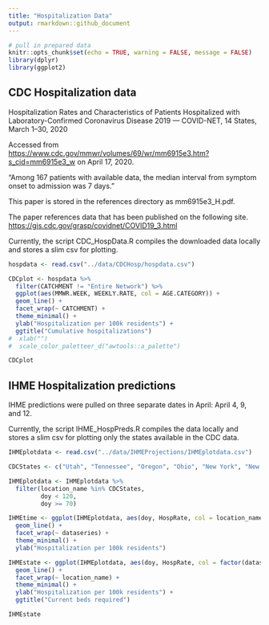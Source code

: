 ```yaml
---
title: "Hospitalization Data"
output: rmarkdown::github_document
---
```


```r
# pull in prepared data
knitr::opts_chunk$set(echo = TRUE, warning = FALSE, message = FALSE)
library(dplyr)
library(ggplot2)

```

## CDC Hospitalization data

Hospitalization Rates and Characteristics of Patients Hospitalized with Laboratory-Confirmed Coronavirus Disease 2019 — COVID-NET, 14 States, March 1–30, 2020

Accessed from <https://www.cdc.gov/mmwr/volumes/69/wr/mm6915e3.htm?s_cid=mm6915e3_w> on April 17, 2020.

"Among 167 patients with available data, the median interval from symptom onset to admission was 7 days."

This paper is stored in the references directory as mm6915e3_H.pdf.

The paper references data that has been published on the following site. <https://gis.cdc.gov/grasp/covidnet/COVID19_3.html>

Currently, the script CDC_HospData.R compiles the downloaded data locally and stores a slim csv for plotting.
 
```r
hospdata <- read.csv("../data/CDCHosp/hospdata.csv")

CDCplot <- hospdata %>%
  filter(CATCHMENT != "Entire Network") %>%
  ggplot(aes(MMWR.WEEK, WEEKLY.RATE, col = AGE.CATEGORY)) + 
  geom_line() + 
  facet_wrap(~ CATCHMENT) + 
  theme_minimal() +
  ylab("Hospitalization per 100k residents") +
  ggtitle("Cumulative hospitalizations")
#  xlab("")
#  scale_color_paletteer_d("awtools::a_palette")

CDCplot
```

## IHME Hospitalization predictions

IHME predictions were pulled on three separate dates in April: April 4, 9, and 12. 

Currently, the script IHME_HospPreds.R compiles the data locally and stores a slim csv for plotting only the states available in the CDC data.

```r
IHMEplotdata <- read.csv("../data/IHMEProjections/IHMEplotdata.csv")

CDCStates <- c("Utah", "Tennessee", "Oregon", "Ohio", "New York", "New Mexico", "Minnesota", "Michigan", "Maryland", "Iowa", "Georgia", "Connecticut", "Colorado", "California")

IHMEplotdata <- IHMEplotdata %>%
  filter(location_name %in% CDCStates,
         doy < 120,
         doy >= 70)

IHMEtime <- ggplot(IHMEplotdata, aes(doy, HospRate, col = location_name)) + 
  geom_line() + 
  facet_wrap(~ dataseries) + 
  theme_minimal() +
  ylab("Hospitalization per 100k residents") 

IHMEstate <- ggplot(IHMEplotdata, aes(doy, HospRate, col = factor(dataseries))) + 
  geom_line() + 
  facet_wrap(~ location_name) + 
  theme_minimal() +
  ylab("Hospitalization per 100k residents") +
  ggtitle("Current beds required")

IHMEstate
```

